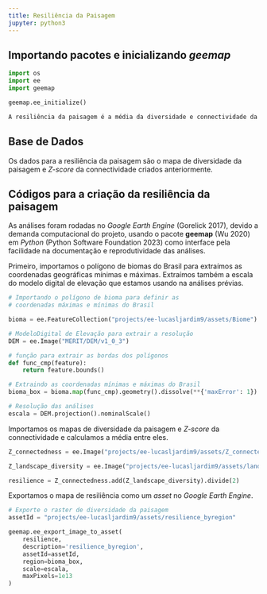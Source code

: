 ```yaml
---
title: Resiliência da Paisagem
jupyter: python3
---
```




## Importando pacotes e inicializando *geemap*

```python
import os
import ee
import geemap
```

```python
geemap.ee_initialize()
```

```python
A resiliência da paisagem é a média da diversidade e connectividade da paisagem.
```

## Base de Dados

Os dados para a resiliência da paisagem são o mapa de diversidade da paisagem e *Z-score* da connectividade criados anteriormente.

## Códigos para a criação da resiliência da paisagem

As análises foram rodadas no *Google Earth Engine* (Gorelick 2017), devido a demanda computacional do projeto, usando o pacote **geemap** (Wu 2020) em *Python* (Python Software Foundation 2023) como interface pela facilidade na documentação e reprodutividade das análises. 

Primeiro, importamos o polígono de biomas do Brasil para extraímos as coordenadas geográficas mínimas e máximas. Extraímos também a escala do modelo digital de elevação que estamos usando na análises prévias.

```python
# Importando o polígono de bioma para definir as 
# coordenadas máximas e mínimas do Brasil

bioma = ee.FeatureCollection("projects/ee-lucasljardim9/assets/Biome")

# ModeloDigital de Elevação para extrair a resolução
DEM = ee.Image("MERIT/DEM/v1_0_3")

# função para extrair as bordas dos polígonos
def func_cmp(feature):
    return feature.bounds() 

# Extraindo as coordenadas mínimas e máximas do Brasil
bioma_box = bioma.map(func_cmp).geometry().dissolve(**{'maxError': 1}).bounds()

# Resolução das análises
escala = DEM.projection().nominalScale()
```

Importamos os mapas de diversidade da paisagem e *Z-score* da connectividade e calculamos a média entre eles.

```python
Z_connectedness = ee.Image("projects/ee-lucasljardim9/assets/Z_connectedness_byregion")

Z_landscape_diversity = ee.Image("projects/ee-lucasljardim9/assets/landscape_diversity_byregion")

resilience = Z_connectedness.add(Z_landscape_diversity).divide(2)
```

Exportamos o mapa de resiliência como um *asset* no *Google Earth Engine*.

```python
# Exporte o raster de diversidade da paisagem
assetId = "projects/ee-lucasljardim9/assets/resilience_byregion"

geemap.ee_export_image_to_asset(
    resilience, 
    description='resilience_byregion', 
    assetId=assetId, 
    region=bioma_box, 
    scale=escala,
    maxPixels=1e13
)
```

